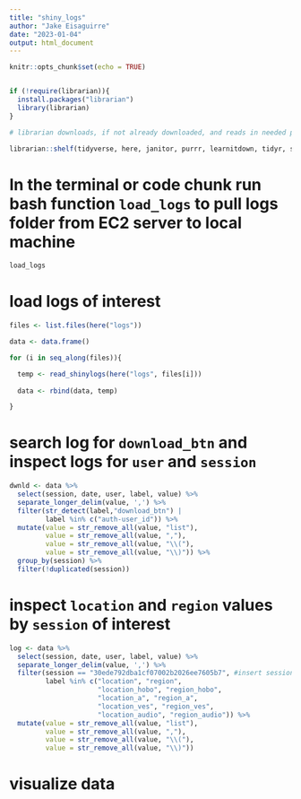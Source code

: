 ```yaml
---
title: "shiny_logs"
author: "Jake Eisaguirre"
date: "2023-01-04"
output: html_document
---
```


```r
knitr::opts_chunk$set(echo = TRUE)


if (!require(librarian)){
  install.packages("librarian")
  library(librarian)
}

# librarian downloads, if not already downloaded, and reads in needed packages

librarian::shelf(tidyverse, here, janitor, purrr, learnitdown, tidyr, stringr)

```


# In the terminal or code chunk run bash function `load_logs` to pull logs folder from EC2 server to local machine
```bash

load_logs

```


# load logs of interest
```r

files <- list.files(here("logs"))

data <- data.frame()

for (i in seq_along(files)){

  temp <- read_shinylogs(here("logs", files[i]))
    
  data <- rbind(data, temp)

}
```


# search log for `download_btn` and inspect logs for `user` and `session`
```r

dwnld <- data %>% 
  select(session, date, user, label, value) %>% 
  separate_longer_delim(value, ',') %>% 
  filter(str_detect(label,"download_btn") | 
         label %in% c("auth-user_id")) %>% 
  mutate(value = str_remove_all(value, "list"),
         value = str_remove_all(value, ","),
         value = str_remove_all(value, "\\("),
         value = str_remove_all(value, "\\)")) %>% 
  group_by(session) %>% 
  filter(!duplicated(session))
```


# inspect `location` and `region` values by `session` of interest
```r
log <- data %>% 
  select(session, date, user, label, value) %>% 
  separate_longer_delim(value, ',') %>%
  filter(session == "30ede792dba1cf07002b2026ee7605b7", #insert session id of interest
         label %in% c("location", "region", 
                      "location_hobo", "region_hobo",
                      "location_a", "region_a",
                      "location_ves", "region_ves",
                      "location_audio", "region_audio")) %>% 
  mutate(value = str_remove_all(value, "list"),
         value = str_remove_all(value, ","),
         value = str_remove_all(value, "\\("),
         value = str_remove_all(value, "\\)")) 
```

# visualize data
```r



```

